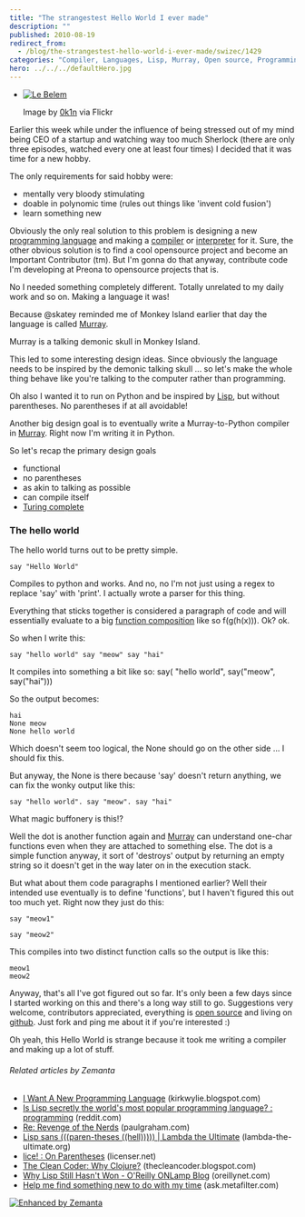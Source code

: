 ```yaml
---
title: "The strangestest Hello World I ever made"
description: ""
published: 2010-08-19
redirect_from:
  - /blog/the-strangestest-hello-world-i-ever-made/swizec/1429
categories: "Compiler, Languages, Lisp, Murray, Open source, Programming, Programming language, python, Turing completeness, Uncategorized"
hero: ../../../defaultHero.jpg
---
```


- [![Le Belem](http://swizec.com/blog/wp-content/uploads/2010/08/4906662333_7139b3e5cf_m.jpg "Le Belem")](http://www.flickr.com/photos/48298733@N07/4906662333)

  Image by [0k1n](http://www.flickr.com/photos/48298733@N07/4906662333) via Flickr

Earlier this week while under the influence of being stressed out of my mind being CEO of a startup and watching way too much Sherlock (there are only three episodes, watched every one at least four times) I decided that it was time for a new hobby.

The only requirements for said hobby were:

- mentally very bloody stimulating
- doable in polynomic time (rules out things like 'invent cold fusion')
- learn something new

Obviously the only real solution to this problem is designing a new [programming language](http://en.wikipedia.org/wiki/Programming_language "Programming language") and making a [compiler](http://en.wikipedia.org/wiki/Compiler "Compiler") or [interpreter](http://en.wikipedia.org/wiki/Interpreter_%28computing%29 "Interpreter (computing)") for it. Sure, the other obvious solution is to find a cool opensource project and become an Important Contributor (tm). But I'm gonna do that anyway, contribute code I'm developing at Preona to opensource projects that is.

No I needed something completely different. Totally unrelated to my daily work and so on. Making a language it was!

Because @skatey reminded me of Monkey Island earlier that day the language is called [Murray](http://github.com/Swizec/Murray).

Murray is a talking demonic skull in Monkey Island.

This led to some interesting design ideas. Since obviously the language needs to be inspired by the demonic talking skull ... so let's make the whole thing behave like you're talking to the computer rather than programming.

Oh also I wanted it to run on Python and be inspired by [Lisp](http://en.wikipedia.org/wiki/Lisp_%28programming_language%29 "Lisp (programming language)"), but without parentheses. No parentheses if at all avoidable!

Another big design goal is to eventually write a Murray-to-Python compiler in [Murray](http://github.com/Swizec/Murray). Right now I'm writing it in Python.

So let's recap the primary design goals

- functional
- no parentheses
- as akin to talking as possible
- can compile itself
- [Turing complete](http://en.wikipedia.org/wiki/Turing_completeness "Turing completeness")

### The hello world

The hello world turns out to be pretty simple.

```murray
say "Hello World"
```

Compiles to python and works. And no, no I'm not just using a regex to replace 'say' with 'print'. I actually wrote a parser for this thing.

Everything that sticks together is considered a paragraph of code and will essentially evaluate to a big [function composition](http://en.wikipedia.org/wiki/Function_composition "Function composition") like so f(g(h(x))). Ok? ok.

So when I write this:

```murray
say "hello world" say "meow" say "hai"
```

It compiles into something a bit like so: say( "hello world", say("meow", say("hai")))

So the output becomes:

```undefined
hai
None meow
None hello world
```

Which doesn't seem too logical, the None should go on the other side ... I should fix this.

But anyway, the None is there because 'say' doesn't return anything, we can fix the wonky output like this:

```murray
say "hello world". say "meow". say "hai"
```

What magic buffonery is this!?

Well the dot is another function again and [Murray](http://github.com/Swizec/Murray) can understand one-char functions even when they are attached to something else. The dot is a simple function anyway, it sort of 'destroys' output by returning an empty string so it doesn't get in the way later on in the execution stack.

But what about them code paragraphs I mentioned earlier? Well their intended use eventually is to define 'functions', but I haven't figured this out too much yet. Right now they just do this:

```murray
say "meow1"

say "meow2"
```

This compiles into two distinct function calls so the output is like this:

```undefined
meow1
meow2
```

Anyway, that's all I've got figured out so far. It's only been a few days since I started working on this and there's a long way still to go. Suggestions very welcome, contributors appreciated, everything is [open source](http://www.wikinvest.com/concept/Open_Source "Open Source") and living on [github](http://github.com/Swizec/Murray). Just fork and ping me about it if you're interested :)

Oh yeah, this Hello World is strange because it took me writing a compiler and making up a lot of stuff.

###### Related articles by Zemanta

- [I Want A New Programming Language](http://kirkwylie.blogspot.com/2010/08/i-want-new-programming-language.html) (kirkwylie.blogspot.com)
- [Is Lisp secretly the world's most popular programming language? : programming](http://www.reddit.com/r/programming/comments/280is/is_lisp_secretly_the_worlds_most_popular/) (reddit.com)
- [Re: Revenge of the Nerds](http://www.paulgraham.com/icadmore.html) (paulgraham.com)
- [Lisp sans (((paren-theses ((hell))))) | Lambda the Ultimate](http://lambda-the-ultimate.org/node/1646) (lambda-the-ultimate.org)
- [lice! : On Parentheses](http://blog.licenser.net/2010/07/08/on-parentheses) (licenser.net)
- [The Clean Coder: Why Clojure?](http://thecleancoder.blogspot.com/2010/08/why-clojure.html) (thecleancoder.blogspot.com)
- [Why Lisp Still Hasn't Won - O'Reilly ONLamp Blog](http://www.oreillynet.com/onlamp/blog/2005/12/why_lisp_still_hasnt_won.html) (oreillynet.com)
- [Help me find something new to do with my time](http://ask.metafilter.com/162577/Help-me-find-something-new-to-do-with-my-time) (ask.metafilter.com)

[![Enhanced by Zemanta](http://img.zemanta.com/zemified_e.png?x-id=0f444050-7748-4c28-8a4c-b172081bb171)](http://www.zemanta.com/ "Enhanced by Zemanta")
